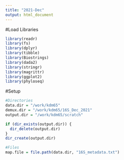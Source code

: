 ```yaml
---
title: "2021-Dec"
output: html_document
---
```


#Load Libraries
```r
library(readr)
library(fs)
library(dplyr)
library(tibble)
library(Biostrings)
library(dada2)
library(stringr)
library(magrittr)
library(ggplot2)
library(phyloseq)
```

#Setup
```r
#Directories
data.dir = "/work/kdm65"
demux.dir = "/work/kdm65/16S_Dec_2021"
output.dir = "/work/kdm65/scratch"
```

```r
if (dir_exists(output.dir)) {
  dir_delete(output.dir)
}
dir_create(output.dir)
```

```r
#Files
map.file = file.path(data.dir, "16S_metadata.txt")
```

